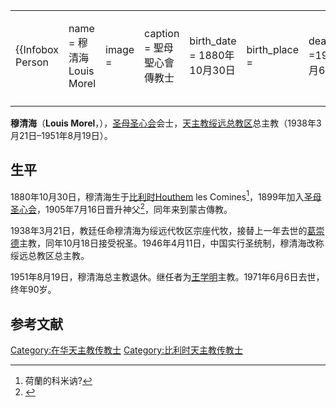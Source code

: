{|align="right" 
|{{Infobox Person
| name   = 穆清海<br />Louis Morel
| image     = 
| caption  = 聖母聖心會傳教士
| birth_date  = 1880年10月30日
| birth_place = {{BEL}}
| death_date  =1971年6月6日 
| death_place =
| title          =  
| spouse         =
| parents        =
| occupation     =传教士
}}
|-
|}

'''穆清海'''（'''Louis Morel'''，{{bd|1880年|10月30日|1971年|6月6日}}），[[圣母圣心会|圣母圣心会]]会士，[[天主教绥远总教区|天主教绥远总教区]]总主教（1938年3月21日–1951年8月19日）。

== 生平 ==
1880年10月30日，穆清海生于[[比利时|比利时]]Houthem les Comines<ref>荷蘭的科米讷?</ref>，1899年加入[[圣母圣心会|圣母圣心会]]，1905年7月16日晋升神父<ref>{{Cite web |url=http://www.gcatholic.org/dioceses/diocese/suiy0.htm |title=Metropolitan Archdiocese of Suiyuan  |accessdate=2011-04-14 }}</ref>，同年来到蒙古傳教。

1938年3月21日，教廷任命穆清海为绥远代牧区宗座代牧，接替上一年去世的[[葛崇德|葛崇德]]主教，同年10月18日接受祝圣。1946年4月11日，中国实行圣统制，穆清海改称绥远总教区总主教。

1951年8月19日，穆清海总主教退休。继任者为[[王学明_(1910年)|王学明]]主教。1971年6月6日去世，终年90岁。

== 参考文献 ==
{{reflist}}

{{Authority control}}
{{DEFAULTSORT:Morel}}
[[Category:在华天主教传教士|Category:在华天主教传教士]]
[[Category:比利时天主教传教士|Category:比利时天主教传教士]]